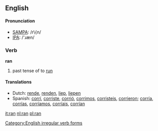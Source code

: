 ==English==

{{rank|peace|glad|hair|571|ran|important|mine|wild}}

====Pronunciation====
*[[w:SAMPA|SAMPA]]: /r\{n/
*[[w:IPA|IPA]]: /'ɹæn/

===Verb===
'''ran'''
# past tense of to [[run]]

====Translations====
*Dutch: [[rende]], [[renden]], [[liep]], [[liepen]]
*Spanish: [[corrí]], [[corriste]], [[corrió]], [[corrimos]], [[corristeis]], [[corrieron]]; [[corría]], [[corrías]], [[corríamos]], [[corríais]], [[corrían]]

[[Category:English irregular verb forms]]

[[it:ran]]
[[nl:ran]]
[[pl:ran]]